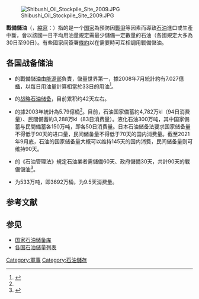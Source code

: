 [[File:Shibushi_Oil_Stockpile_Site_2009.JPG|thumb]]

'''戰備儲油'''（{{lang-en|'''strategic petroleum reserve'''}}，[[縮寫|縮寫]]：{{lang|en|'''SPR'''}}）指的是一个[[国家|国家]]為預防因[[戰爭|戰爭]]等因素而導致[[石油|石油]]進口或生產中斷，會以該國一日平均用油量規定需最少儲備一定數量的石油（各國規定大多為30日至90日）。有些國家间簽署[[條約|條約]]以在需要時可互相調用戰備儲油。

== 各国战备储油 ==
*{{Flag|USA}}的戰備儲油由[[美國能源部|能源部]]負責，儲量世界第一，據2008年7月統計約有7.027億[[桶_(單位)|桶]]，以每日用油量計算相當於33日的用油<ref name=digitimes>{{cite news |url = http://www.digitimes.com.tw/tw/dt/n/shwnws.asp?CnlID=10&cat=25&id=0000101003_OGM1ZUCULU62VH492B0CZ&ct=2 |title = 戰備儲油 |publisher = [[電子時報|電子時報]] |date = 2008-08-06 |accessdate = 2011-03-17 |archive-date = 2019-06-29 |archive-url = https://web.archive.org/web/20190629140110/https://www.digitimes.com.tw/tw/dt/n/shwnws.asp?cnlid=10&cat=25&id=0000101003_ogm1zuculu62vh492b0cz&ct=2 |dead-url = no }}</ref>。
*{{Flag|PRC}}的[[中华人民共和国战略石油储备|战略石油储备]]，目前累积约42天左右。
*{{Flag|JPN}}的{{tsl|ja|国家備蓄}}據2003年統計為5.79億桶<ref name="digitimes" />。目前，石油国家備蓄約4,782万kl（94日消费量）、民間備蓄約3,288万kl（83日消费量）。液化石油300万吨，其中国家備蓄与民間備蓄各150万吨，即各50日消费量。日本石油储备法要求国家储备量不得低于90天的进口量，民间储备量不得低于70天的国内消费量。截至2021年9月底，石油的国家储备量大概可以维持145天的国内消费，民间储备量则可维持90天。
*{{Flag|ROC}}的《石油管理法》規定石油業者需儲備60天、政府儲備30天，共計90天的戰備儲油<ref>{{cite news|url=http://money.chinatimes.com/news/news-content.aspx?id=20150830000437&cid=1206#|title=戰備儲油高 業者批政府：油品壟斷元凶|publisher=中國時報|date=2015-08-30|accessdate=2015-10-10}}{{Dead link|date=2019年12月 |bot=InternetArchiveBot |fix-attempted=yes }}</ref>。
*{{Flag|IND}} {{tsl|en|Strategic Petroleum Reserve (India)|印度战略石油储备}}为533万吨，即3692万桶，为9.5天消费量。

== 参考文献 ==
{{Reflist}}

== 参见 ==
* [[国家石油储备库|国家石油储备库]]
* [[各国石油储量列表|各国石油储量列表]]

[[Category:軍事|Category:軍事]]
[[Category:石油儲存|Category:石油儲存]]

{{經濟小作品}}